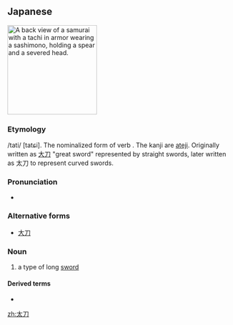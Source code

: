 ==Japanese==
[[File:Kuniyoshi - 6 Select Heroes (S81.5), A back view of Onikojima Yatarô Kazutada in armor holding a spear and a severed head.jpg|thumb|200px|A back view of a samurai with a ''tachi'' in armor wearing a ''sashimono'', holding a spear and a severed head.]]
{{ja-kanjitab|た|ち}}

===Etymology===
/tati/ [tatɕi]. The nominalized form of verb {{m|ja|断つ|tr=tatsu||to sever}}. The kanji are [[w:Ateji|ateji]]. Originally written as [[大刀]] "great sword" represented by straight swords, later written as 太刀 to represent curved swords.

===Pronunciation===
* {{IPA|/tatɕi/|lang=ja}}

===Alternative forms===
* [[大刀]]

===Noun===
{{ja-noun|たち}}

# a type of long [[sword]]

====Derived terms====
* {{l|ja|大太刀|tr=ōtachi, ōdachi}}

[[zh:太刀]]